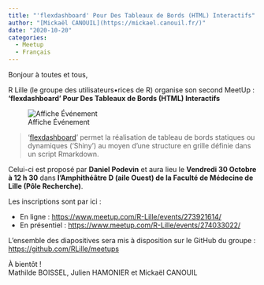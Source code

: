 ```yaml
---
title: "'flexdashboard' Pour Des Tableaux de Bords (HTML) Interactifs"
author: "[Mickaël CANOUIL](https://mickael.canouil.fr/)"
date: "2020-10-20"
categories:
  - Meetup
  - Français
---
```


Bonjour à toutes et tous,
 
R Lille (le groupe des utilisateurs•rices de R) organise son second MeetUp&nbsp;:  
**'flexdashboard' Pour Des Tableaux de Bords (HTML) Interactifs**

![Affiche Événement](https://raw.githubusercontent.com/RLille/meetups/main/meetups/2020-10-30/ads/2020-10-30.png)

> '[flexdashboard](https://rmarkdown.rstudio.com/flexdashboard/index.html)' permet la réalisation de tableau de bords statiques ou dynamiques ('Shiny') au moyen d'une structure en grille définie dans un script Rmarkdown.

Celui-ci est proposé par **Daniel Podevin** et aura lieu le **Vendredi 30 Octobre à 12 h 30** dans **l’Amphithéâtre D (aile Ouest) de la Faculté de Médecine de Lille (Pôle Recherche)**.

Les inscriptions sont par ici&nbsp;:

* En ligne&nbsp;: <https://www.meetup.com/R-Lille/events/273921614/>
* En présentiel&nbsp;: <https://www.meetup.com/R-Lille/events/274033022/>

L'ensemble des diapositives sera mis à disposition sur le GitHub du groupe&nbsp;: <https://github.com/RLille/meetups>

À bientôt&nbsp;!  
Mathilde BOISSEL, Julien HAMONIER et Mickaël CANOUIL
